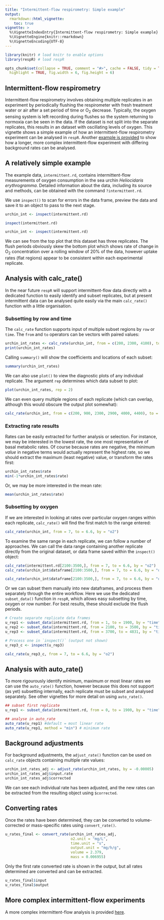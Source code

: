 ```yaml
---
title: "Intermittent-flow respirometry: Simple example"
output: 
  rmarkdown::html_vignette:
    toc: true
vignette: >
  %\VignetteIndexEntry{Intermittent-flow respirometry: Simple example}
  %\VignetteEngine{knitr::rmarkdown}
  %\VignetteEncoding{UTF-8}
---
```


```r
library(knitr) # load knitr to enable options
library(respR) # load respR

opts_chunk$set(collapse = TRUE, comment = "#>", cache = FALSE, tidy = TRUE, 
  highlight = TRUE, fig.width = 6, fig.height = 6)
```

## Intermittent-flow respirometry

Intermittent-flow respirometry involves obtaining multiple replicates in an experiment by periodically flushing the respirometer with fresh treatment water or air after a set period of time or O~2~ decrease. 
Typically, the oxygen sensing system is left recording during flushes so the system returning to normoxia can be seen in the data. 
If the dataset is not split into the separate replicates, this results in an dataset with oscillating levels of oxygen. 
This vignette shows a simple example of how an intermittent-flow respirometry experiment can be analysed in `respR`. Another [example is provided](https://januarharianto.github.io/respR/articles/intermittent2.html) to show how a longer, more complex intermittent-flow experiment with differing background rates can be analysed.

## A relatively simple example

The example data, `intermittent.rd`, contains intermittent-flow measurements of oxygen consumption in the sea urchin *Heliocidaris erythrogramma*. 
Detailed information about the data, including its source and methods, can be obtained with the command `?intermittent.rd`. 

We use `inspect()` to scan for errors in the data frame, preview the data and save it to an object to pass to the next stage.

```r
urchin_int <- inspect(intermittent.rd)
```

```r
inspect(intermittent.rd)
```

```r
urchin_int <- inspect(intermittent.rd)
```

We can see from the top plot that this dataset has three replicates. The flush periods obviously skew the bottom plot which shows rate of change in O~2~ concentration over a rolling window of 20% of the data, however uptake rates (flat regions) appear to be consistent within each experimental replicate. 

## Analysis with calc_rate()
In the near future `respR` will support intermittent-flow data directly with a dedicated function to easily identify and subset replicates, but at present intermittent data can be analysed quite easily via the main `calc_rate()` function with a little organisation.

### Subsetting by row and time
The `calc_rate` function supports input of multiple subset regions by `row` or `time`. The `from` and `to` operators can be vectors with paired values:

```r
urchin_int_rates <- calc_rate(urchin_int, from = c(200, 2300, 4100), to = c(1800, 3200, 4600), by = "time")
print(urchin_int_rates)
```

Calling `summary()` will show the coefficients and locations of each subset:
```r
summary(urchin_int_rates)
```

We can also use `plot()` to view the diagnostic plots of any individual replicate. The argument `rep` determines which data subset to plot:
```r
plot(urchin_int_rates, rep = 2)
```

We can even query multiple regions of each replicate (which can overlap, although this would obscure the output plot somewhat):
```r
calc_rate(urchin_int, from = c(200, 900, 2300, 2900, 4000, 4400), to = c(700, 1700, 2700, 3300, 4300, 4700), by = "time")
```

### Extracting rate results 

Rates can be easily extracted for further analysis or selection. For instance, we may be interested in the lowest rate, the one most representative of basal metabolic rates. Of course because rates are negative, the minimum *value* in negative terms would actually represent the highest rate, so we should extract the maximum (least negative) value, or transform the rates first: 
```r
urchin_int_rates$rate
min(-1*urchin_int_rates$rate)
```

Or, we may be more interested in the mean rate:
```r
mean(urchin_int_rates$rate)

```

### Subsetting by oxygen 

If we are interested in looking at rates over particular oxygen ranges within each replicate, `calc_rate()` will find the first match to the range entered:
```r
calc_rate(urchin_int, from = 7, to = 6.6, by = "o2")
```

To examine the same range in each replicate, we can follow a number of approaches. We can call the data range containing another replicate directly from the original dataset, or data frame saved within the `inspect()` object:

```r
calc_rate(intermittent.rd[2100:3500,], from = 7, to = 6.6, by = "o2")
calc_rate(urchin_int$dataframe[2100:3500,], from = 7, to = 6.6, by = "o2")
```
```r
calc_rate(urchin_int$dataframe[2100:3500,], from = 7, to = 6.6, by = "o2")
```

Or we can subset them manually into new dataframes, and process them separately through the entire workflow. Here we use the dedicated `subset_data()` function in `respR`, which allows easy subsetting by time, oxygen or row number. For best results, these should exclude the flush periods. 
```r
# Create separate replicate data frames
u_rep1 <- subset_data(intermittent.rd, from = 1, to = 1900, by = "time")
u_rep2 <- subset_data(intermittent.rd, from = 2100, to = 3500, by = "time")
u_rep3 <- subset_data(intermittent.rd, from = 3700, to = 4831, by = "time")

# Process one in `inspect()` (output not shown)
u_rep3_c <- inspect(u_rep3)
```
```r
calc_rate(u_rep3_c, from = 7, to = 6.6, by = "o2")
```


## Analysis with auto_rate()

To more rigourously identify minimum, maximum or most linear rates we can use the `auto_rate()` function, however because this does not support (as yet) subsetting internally, each replicate must be subset and analysed separately. See other vignettes for more detail on using `auto_rate()`. 
```r
## subset first replicate
u_rep1 <- subset_data(intermittent.rd, from = 0, to = 1900, by = "time")
```

```r
## analyse in auto_rate
auto_rate(u_rep1) #default = most linear rate
auto_rate(u_rep1, method = "min") # minimum rate

```


## Background adjustments

For background adjustments, the `adjust_rate()` function can be used on `calc_rate` objects containing multiple rate values:
```r
urchin_int_rates_adj <- adjust_rate(urchin_int_rates, by = -0.00005)
urchin_int_rates_adj$input.rate
urchin_int_rates_adj$corrected
```
We can see each individual rate has been adjusted, and the new rates can be extracted from the resulting object using `$corrected`. 

## Converting rates

Once the rates have been determined, they can be converted to volume-corrected or mass-specific rates using `convert_rate()`. 

```r
u_rates_final <- convert_rate(urchin_int_rates_adj, 
                              o2.unit = "mg/L", 
                              time.unit = "s", 
                              output.unit = "mg/h/g", 
                              volume = 2.379, 
                              mass = 0.006955)
```

Only the first rate converted rate is shown in the output, but all rates determined are converted and can be extracted.
```r
u_rates_final$input
u_rates_final$output
```


## More complex intermittent-flow experiments

A more complex intermittent-flow analysis is provided [here](https://januarharianto.github.io/respR/articles/intermittent2.html).
